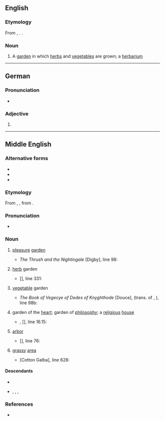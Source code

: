 {{also|Herber}}
==English==

===Etymology===
From {{inh|en|enm|herber}}, {{m|enm|erber||pleasure garden; herb garden}}. {{doublet|en|arbour}}.

===Noun===
{{en-noun}}

# {{lb|en|rare}} A [[garden]] in which [[herb]]s and [[vegetable]]s are grown; a [[herbarium]]

----

==German==

===Pronunciation===
* {{audio|De-herber.ogg|Audio|lang=de}}

===Adjective===
{{head|de|adjective form}}

# {{infl of|de|herb||str//mix|nom|m|s|;|str|gen//dat|f|s|;|str|gen|p}}

----
==Middle English==

===Alternative forms===
* {{alter|enm|erber|erbaire|erbare|herbier}}
* {{alter|enm|arber|arbere||influenced by {{cog|la|arbor||tree}}}}
* {{alter|enm|herbergh|herbarwe||influenced by {{m|enm|herberwe||harbor}}}}

===Etymology===
From {{bor|enm|xno|herber}}, {{m|fro|erber||garden}}, from {{m|fro|erbe||grass, herb}}.

===Pronunciation===
* {{IPA|enm|/ɛrˈbɛːr/|/ɛrˈbeːr/|/ˈɛrbər/|/ɛːrb-/}}

===Noun===
{{enm-noun}}

# [[pleasure]] [[garden]]
#* {{circa|1300}} ''The Thrush and the Nightingale'' [Digby], line 98:
#*: {{quote|enm|'Ich habbe leue to ben here, In orchard and in '''erbere''' Mine songes for to singe.}}
# [[herb]] garden
#* {{circa|1400}} ''{{w|Kyng Alisaunder}}'' <nowiki>[</nowiki>{{w|Codex Laud|Laud Misc.}}<nowiki>]</nowiki>, line 331:
#*: {{quote|enm|Herbes he took in on '''herbere''' And stamped hem in a mortere.}}
# [[vegetable]] garden
#* {{circa|1450}} ''The Book of Vegecye of Dedes of Knyghthode'' [Douce], (trans. of {{w|Vegetius}}, ''{{w|De re militari}}''), line 98b:
#*: {{quote|enm|Also loke þyn gardynes and orchardes & '''erberes''' with-ynne þe citee be wel I-tyled, as wel for profite & nede as for honest disport.}}
# {{lb|enm|figurative}} garden of the [[heart]]; garden of [[philosophy]]; a [[religious]] [[house]]
#* {{circa|1400}} {{w|William Langland}}, ''{{w|Piers Plowman}}'' <nowiki>[</nowiki>{{w|Codex Laud|Laud Misc.}}<nowiki>]</nowiki>, line 16.15:
#*: {{quote|enm|Herte hatte þe '''erber''' þat it in groweth.}}
# [[arbor]] {{gl|shady place for sitting}}
#* {{circa|1330}} ''{{w|The Seven Sages of Rome}}'' <nowiki>[</nowiki>{{w|Auchinlek manuscript|Auchinlek}}<nowiki>]</nowiki>, line 76:
#*: {{quote|enm|Þe louerd had o gardin; A wel fair ympe is þar in; A fair '''herber''' hit ouer spredez.}}
# [[grass]]y [[area]]
#* {{circa|1425}} ''{{w|The Seven Sages of Rome}}'' [Cotton Galba], line 628:
#*: {{quote|enm|He had ordaynd..A faire gardine..Þare stode a faire pine-appel tre..And vnder it was an '''herber''' grene.}}

====Descendants====
* {{desc|en|herber}}
* {{desc|sco|herber}}, {{l|sco|herbere}}, {{l|sco|herbar}}, {{l|sco|herbare}}

===References===
* {{R:MED Online|pos=n|id=MED20456}}